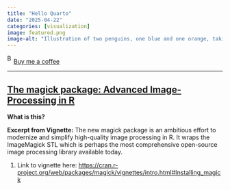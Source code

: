 ```yaml
---
title: "Hello Quarto"
date: "2025-04-22"
categories: [visualization]
image: featured.png
image-alt: "Illustration of two penguins, one blue and one orange, taking a selfie with a selfie stick. The moon in the background looks like the Quarto logo."
---
```



<link href="https://fonts.googleapis.com/css?family=Cookie" rel="stylesheet"><a class="bmc-button" target="_blank" href="https://www.buymeacoffee.com/JoscelinRocha">![Buy me a coffee](https://cdn.buymeacoffee.com/buttons/bmc-new-btn-logo.svg){alt="Buy me a coffee" width="15" height="21"}Buy me a coffee</a>

------------------------------------------------------------------------


## [The magick package: Advanced Image-Processing in R](https://cran.r-project.org/web/packages/magick/vignettes/intro.html#Installing_magick)

**What is this?**

**Excerpt from Vignette:** The new magick package is an ambitious effort to modernize and simplify high-quality image processing in R.
It wraps the ImageMagick STL which is perhaps the most comprehensive open-source image processing library available today.

1.  Link to vignette here: <https://cran.r-project.org/web/packages/magick/vignettes/intro.html#Installing_magick>